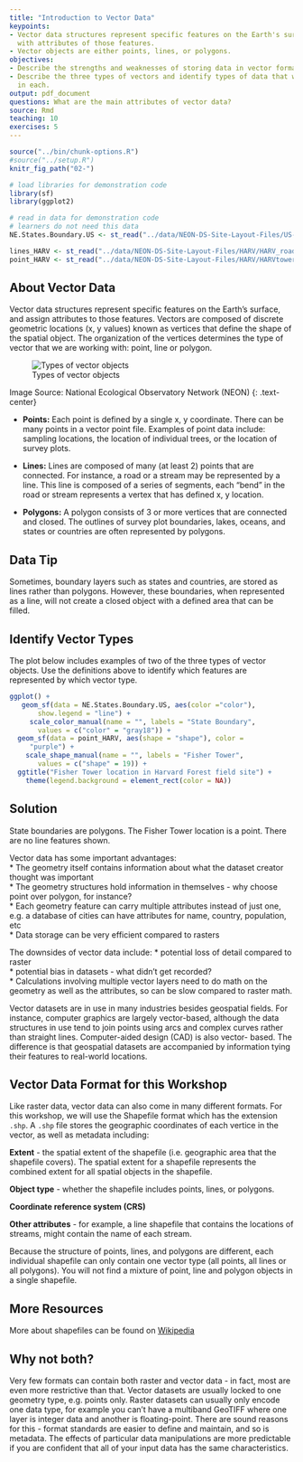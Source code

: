 ```yaml
---
title: "Introduction to Vector Data"
keypoints:
- Vector data structures represent specific features on the Earth's surface along
  with attributes of those features.
- Vector objects are either points, lines, or polygons.
objectives:
- Describe the strengths and weaknesses of storing data in vector format.
- Describe the three types of vectors and identify types of data that would be stored
  in each.
output: pdf_document
questions: What are the main attributes of vector data?
source: Rmd
teaching: 10
exercises: 5
---
```


```r
source("../bin/chunk-options.R")
#source("../setup.R")
knitr_fig_path("02-")
```

```r
# load libraries for demonstration code
library(sf)
library(ggplot2)

# read in data for demonstration code
# learners do not need this data
NE.States.Boundary.US <- st_read("../data/NEON-DS-Site-Layout-Files/US-Boundary-Layers/Boundary-US-State-NEast.shp")

lines_HARV <- st_read("../data/NEON-DS-Site-Layout-Files/HARV/HARV_roads.shp")
point_HARV <- st_read("../data/NEON-DS-Site-Layout-Files/HARV/HARVtower_UTM18N.shp")
```

## About Vector Data

Vector data structures represent specific features on the Earth's surface, and
assign attributes to those features. Vectors are composed of discrete geometric
locations (x, y values) known as vertices that define the shape of the spatial
object. The organization of the vertices determines the type of vector that we
are working with: point, line or polygon.

![Types of vector objects](../fig/dc-spatial-vector/pnt_line_poly.png)

Image Source: National Ecological Observatory Network (NEON)
{: .text-center}

* **Points:** Each point is defined by a single x, y coordinate. There can be
many points in a vector point file. Examples of point data include: sampling
locations, the location of individual trees, or the location of survey plots.

* **Lines:** Lines are composed of many (at least 2) points that are connected.
For instance, a road or a stream may be represented by a line. This line is
composed of a series of segments, each "bend" in the road or stream represents a
vertex that has defined x, y location.

* **Polygons:** A polygon consists of 3 or more vertices that are connected and
closed. The outlines of survey plot boundaries, lakes, oceans, and states or
countries are often represented by polygons.

## Data Tip

Sometimes, boundary layers such as states and countries, are stored as lines
rather than polygons. However, these boundaries, when represented as a line,
will not create a closed object with a defined area that can be filled.


## Identify Vector Types
 
The plot below includes examples of two of the three types of vector
objects. Use the definitions above to identify which features
are represented by which vector type.
 
```r
ggplot() +
   geom_sf(data = NE.States.Boundary.US, aes(color ="color"), 
       show.legend = "line") +
     scale_color_manual(name = "", labels = "State Boundary", 
       values = c("color" = "gray18")) +
  geom_sf(data = point_HARV, aes(shape = "shape"), color = 
     "purple") +
    scale_shape_manual(name = "", labels = "Fisher Tower", 
       values = c("shape" = 19)) +
  ggtitle("Fisher Tower location in Harvard Forest field site") + 
    theme(legend.background = element_rect(color = NA)) 
```
 
## Solution

State boundaries are polygons. The Fisher Tower location is
a point. There are no line features shown. 


Vector data has some important advantages:  
  * The geometry itself contains information about what the dataset creator thought was important  
  * The geometry structures hold information in themselves - why choose point over polygon, for instance?  
  * Each geometry feature can carry multiple attributes instead of just one, e.g. a database of cities can have attributes for name, country, population, etc  
  * Data storage can be very efficient compared to rasters  
  
The downsides of vector data include:
  * potential loss of detail compared to raster  
  * potential bias in datasets - what didn't get recorded?  
  * Calculations involving multiple vector layers need to do math on the
    geometry as well as the attributes, so can be slow compared to raster math.

Vector datasets are in use in many industries besides geospatial fields. For
instance, computer graphics are largely vector-based, although the data
structures in use tend to join points using arcs and complex curves rather than
straight lines. Computer-aided design (CAD) is also vector- based. The
difference is that geospatial datasets are accompanied by information tying
their features to real-world locations.

## Vector Data Format for this Workshop

Like raster data, vector data can also come in many different formats. For this
workshop, we will use the Shapefile format which has the extension `.shp`. A
`.shp` file stores the geographic coordinates of each vertice in the vector, as
well as metadata including:

**Extent** - the spatial extent of the shapefile (i.e. geographic area that
the shapefile covers). The spatial extent for a shapefile represents the
combined extent for all spatial objects in the shapefile.

**Object type** - whether the shapefile includes points, lines, or polygons.

**Coordinate reference system (CRS)**

**Other attributes** - for example, a line shapefile that contains the
locations of streams, might contain the name of each stream.

Because the structure of points, lines, and polygons are different, each
individual shapefile can only contain one vector type (all points, all lines
or all polygons). You will not find a mixture of point, line and polygon
objects in a single shapefile.

## More Resources

More about shapefiles can be found on
[Wikipedia](https://en.wikipedia.org/wiki/Shapefile)


## Why not both?

Very few formats can contain both raster and vector data - in fact, most are
even more restrictive than that. Vector datasets are usually locked to one
geometry type, e.g. points only. Raster datasets can usually only encode one
data type, for example you can't have a multiband GeoTIFF where one layer is
integer data and another is floating-point. There are sound reasons for this -
format standards are easier to define and maintain, and so is metadata. The
effects of particular data manipulations are more predictable if you are
confident that all of your input data has the same characteristics.

